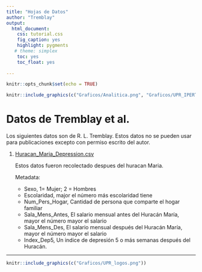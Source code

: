 ```yaml
---
title: "Hojas de Datos"
author: "Tremblay"
output:
  html_document:
    css: tutorial.css
    fig_caption: yes
    highlight: pygments
   # theme: simplex
    toc: yes
    toc_float: yes
    
---
```

<style>
.list-group-item.active, .list-group-item.active:focus, .list-group-item.active:hover {
    background-color: #437d66;
}
</style>
```r
knitr::opts_chunk$set(echo = TRUE)
```

```r
knitr::include_graphics(c("Graficos/Analitica.png", "Graficos/UPR_IPERT_logo.png"))
```


# Datos de Tremblay et al.

Los siguientes datos son de R. L. Tremblay. Estos datos no se pueden usar para publicaciones excepto con permiso escrito del autor. 


1. [Huracan_Maria_Depression.csv](Data/DFMaria_student.csv) 

   Estos datos fueron recolectado despues del huracan Maria.
   
     Metadata:
     
      + Sexo, 1= Mujer; 2 = Hombres
      + Escolaridad, major el número más escolaridad tiene
      + Num_Pers_Hogar, Cantidad de persona que comparte el hogar familiar
      + Sala_Mens_Antes, El salario mensual antes del Huracán María, mayor el número mayor el salario
      + Sala_Mens_Des, El salario mensual después del Huracán María, mayor el número mayor el salario
      + Index_Dep5, Un indice de depresión 5 o más semanas después del Huracán. 
  
  








***

```r
knitr::include_graphics(c("Graficos/UPR_logos.png"))
```
